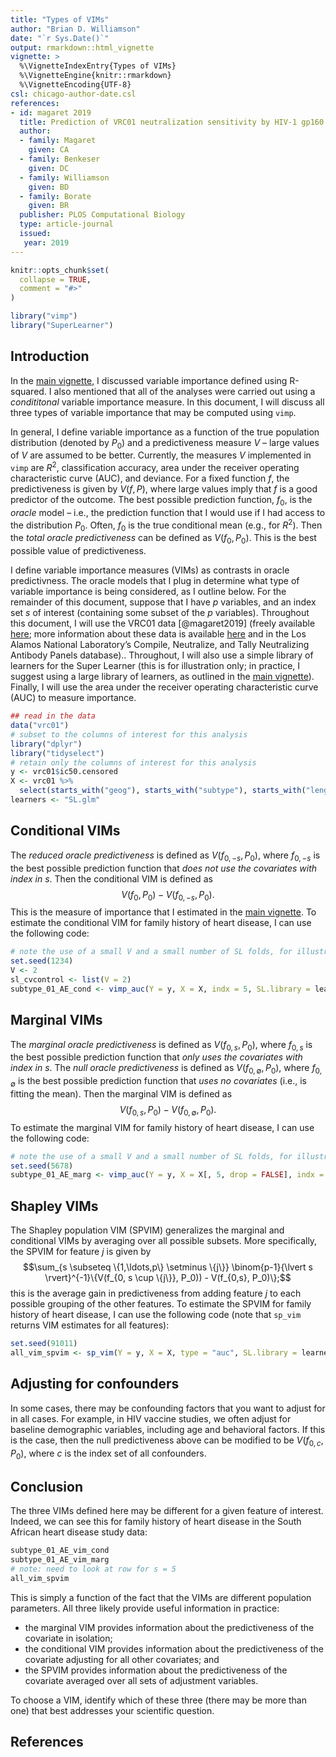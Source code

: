 ```yaml
---
title: "Types of VIMs"
author: "Brian D. Williamson"
date: "`r Sys.Date()`"
output: rmarkdown::html_vignette
vignette: >
  %\VignetteIndexEntry{Types of VIMs}
  %\VignetteEngine{knitr::rmarkdown}
  %\VignetteEncoding{UTF-8}
csl: chicago-author-date.csl
references:
- id: magaret 2019
  title: Prediction of VRC01 neutralization sensitivity by HIV-1 gp160 sequence features
  author:
  - family: Magaret
    given: CA
  - family: Benkeser
    given: DC
  - family: Williamson
    given: BD
  - family: Borate
    given: BR
  publisher: PLOS Computational Biology
  type: article-journal
  issued:
   year: 2019 
---
```


```r
knitr::opts_chunk$set(
  collapse = TRUE,
  comment = "#>"
)
```

```r
library("vimp")
library("SuperLearner")
```

## Introduction

In the [main vignette](introduction-to-vimp.html), I discussed variable importance defined using R-squared. I also mentioned that all of the analyses were carried out using a *condititonal* variable importance measure. In this document, I will discuss all three types of variable importance that may be computed using `vimp`.

In general, I define variable importance as a function of the true population distribution (denoted by $P_0$) and a predictiveness measure $V$ -- large values of $V$ are assumed to be better. Currently, the measures $V$ implemented in `vimp` are $R^2$, classification accuracy, area under the receiver operating characteristic curve (AUC), and deviance. For a fixed function $f$, the predictiveness is given by $V(f, P)$, where large values imply that $f$ is a good predictor of the outcome. The best possible prediction function, $f_0$, is the *oracle* model -- i.e., the prediction function that I would use if I had access to the distribution $P_0$. Often, $f_0$ is the true conditional mean (e.g., for $R^2$). Then the *total oracle predictiveness* can be defined as $V(f_0, P_0)$. This is the best possible value of predictiveness.

I define variable importance measures (VIMs) as contrasts in oracle predictivness. The oracle models that I plug in determine what type of variable importance is being considered, as I outline below. For the remainder of this document, suppose that I have $p$ variables, and an index set $s$ of interest (containing some subset of the $p$ variables). Throughout this document, I will use the VRC01 data [@magaret2019] (freely available [here](https://github.com/benkeser/vrc01/data/fulldata.csv); more information about these data is available [here](https://doi.org/10.1371/journal.pcbi.1006952) and in the Los Alamos National Laboratory's Compile, Neutralize, and Tally Neutralizing Antibody Panels database).. Throughout, I will also use a simple library of learners for the Super Learner (this is for illustration only; in practice, I suggest using a large library of learners, as outlined in the [main vignette](introduction-to-vimp.html)). Finally, I will use the area under the receiver operating characteristic curve (AUC) to measure importance.

```r
## read in the data 
data("vrc01")
# subset to the columns of interest for this analysis
library("dplyr")
library("tidyselect")
# retain only the columns of interest for this analysis
y <- vrc01$ic50.censored
X <- vrc01 %>% 
  select(starts_with("geog"), starts_with("subtype"), starts_with("length"))
learners <- "SL.glm"
```

## Conditional VIMs

The *reduced oracle predictiveness* is defined as $V(f_{0,-s}, P_0)$, where $f_{0,-s}$ is the best possible prediction function that *does not use the covariates with index in $s$*. Then the conditional VIM is defined as $$V(f_0, P_0) - V(f_{0,-s}, P_0).$$ This is the measure of importance that I estimated in the [main vignette](introduction-to-vimp.html). To estimate the conditional VIM for family history of heart disease, I can use the following code:

```r
# note the use of a small V and a small number of SL folds, for illustration only
set.seed(1234)
V <- 2
sl_cvcontrol <- list(V = 2)
subtype_01_AE_cond <- vimp_auc(Y = y, X = X, indx = 5, SL.library = learners, na.rm = TRUE, V = V, cvControl = sl_cvcontrol)
```

## Marginal VIMs

The *marginal oracle predictiveness* is defined as $V(f_{0,s}, P_0)$, where $f_{0,s}$ is the best possible prediction function that *only uses the covariates with index in $s$*. The *null oracle predictiveness* is defined as $V(f_{0, \emptyset}, P_0)$, where $f_{0,\emptyset}$ is the best possible prediction function that *uses no covariates* (i.e., is fitting the mean). Then the marginal VIM is defined as $$V(f_{0,s}, P_0) - V(f_{0,\emptyset}, P_0).$$ To estimate the marginal VIM for family history of heart disease, I can use the following code:

```r
# note the use of a small V and a small number of SL folds, for illustration only
set.seed(5678)
subtype_01_AE_marg <- vimp_auc(Y = y, X = X[, 5, drop = FALSE], indx = 1, SL.library = learners, na.rm = TRUE, V = V, cvControl = sl_cvcontrol)
```

## Shapley VIMs

The Shapley population VIM (SPVIM) generalizes the marginal and conditional VIMs by averaging over all possible subsets. More specifically, the SPVIM for feature $j$ is given by $$\sum_{s \subseteq \{1,\ldots,p\} \setminus \{j\}} \binom{p-1}{\lvert s \rvert}^{-1}\{V(f_{0, s \cup \{j\}}, P_0)) - V(f_{0,s}, P_0)\};$$ this is the average gain in predictiveness from adding feature $j$ to each possible grouping of the other features. To estimate the SPVIM for family history of heart disease, I can use the following code (note that `sp_vim` returns VIM estimates for all features):

```r
set.seed(91011)
all_vim_spvim <- sp_vim(Y = y, X = X, type = "auc", SL.library = learners, na.rm = TRUE, V = V, cvControl = sl_cvcontrol, env = environment())
```

## Adjusting for confounders

In some cases, there may be confounding factors that you want to adjust for in all cases. For example, in HIV vaccine studies, we often adjust for baseline demographic variables, including age and behavioral factors. If this is the case, then the null predictiveness above can be modified to be $V(f_{0,c}, P_0)$, where $c$ is the index set of all confounders.

## Conclusion

The three VIMs defined here may be different for a given feature of interest. Indeed, we can see this for family history of heart disease in the South African heart disease study data:
```r
subtype_01_AE_vim_cond
subtype_01_AE_vim_marg
# note: need to look at row for s = 5
all_vim_spvim
```

This is simply a function of the fact that the VIMs are different population parameters. All three likely provide useful information in practice:

* the marginal VIM provides information about the predictiveness of the covariate in isolation;
* the conditional VIM provides information about the predictiveness of the covariate adjusting for all other covariates; and
* the SPVIM provides information about the predictiveness of the covariate averaged over all sets of adjustment variables.

To choose a VIM, identify which of these three (there may be more than one) that best addresses your scientific question.

## References

